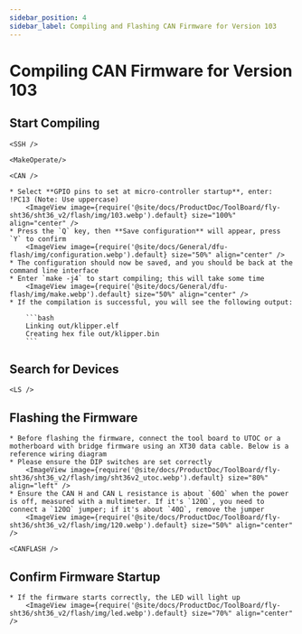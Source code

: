 ```yaml
---
sidebar_position: 4
sidebar_label: Compiling and Flashing CAN Firmware for Version 103
---
```





# Compiling CAN Firmware for Version 103

## Start Compiling

    <SSH />

    <MakeOperate/>

    <CAN />

    * Select **GPIO pins to set at micro-controller startup**, enter: !PC13 (Note: Use uppercase)
        <ImageView image={require('@site/docs/ProductDoc/ToolBoard/fly-sht36/sht36_v2/flash/img/103.webp').default} size="100%" align="center" />
    * Press the `Q` key, then **Save configuration** will appear, press `Y` to confirm
        <ImageView image={require('@site/docs/General/dfu-flash/img/configuration.webp').default} size="50%" align="center" />
    * The configuration should now be saved, and you should be back at the command line interface
    * Enter `make -j4` to start compiling; this will take some time
        <ImageView image={require('@site/docs/General/dfu-flash/img/make.webp').default} size="50%" align="center" />
    * If the compilation is successful, you will see the following output:

        ```bash
        Linking out/klipper.elf
        Creating hex file out/klipper.bin
        ```

## Search for Devices

    <LS />


## Flashing the Firmware

    * Before flashing the firmware, connect the tool board to UTOC or a motherboard with bridge firmware using an XT30 data cable. Below is a reference wiring diagram
    * Please ensure the DIP switches are set correctly
        <ImageView image={require('@site/docs/ProductDoc/ToolBoard/fly-sht36/sht36_v2/flash/img/sht36v2_utoc.webp').default} size="80%" align="left" />
    * Ensure the CAN H and CAN L resistance is about `60Ω` when the power is off, measured with a multimeter. If it's `120Ω`, you need to connect a `120Ω` jumper; if it's about `40Ω`, remove the jumper
        <ImageView image={require('@site/docs/ProductDoc/ToolBoard/fly-sht36/sht36_v2/flash/img/120.webp').default} size="50%" align="center" />

    <CANFLASH />

## Confirm Firmware Startup

    * If the firmware starts correctly, the LED will light up
        <ImageView image={require('@site/docs/ProductDoc/ToolBoard/fly-sht36/sht36_v2/flash/img/led.webp').default} size="70%" align="center" />